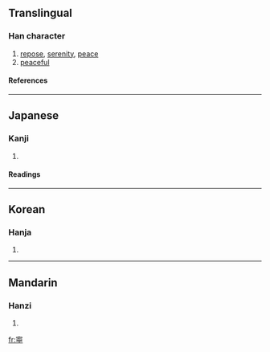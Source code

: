 {{see|寧}}

==Translingual==
===Han character===
{{Han char|rn=40|rad=宀|as=09|sn=12|four=|canj=十一田弓 (JMWN)}}
# [[repose]], [[serenity]], [[peace]]
# [[peaceful]]
====References====
{{Han ref|kx=0289.211|hdz=20942.060|uh=5BD5|ud=23509}}
----
==Japanese==
===Kanji===
{{ja-kanji|grade=|rs=宀09}}
# {{defn|Japanese}} 
====Readings====
{{ja-readings|on=[[ねい]] (nei), [[にょう]] (nyō)|kun=[[やすい]] (yasui), [[むしろ]] (mushiro), [[なんぞ]] (nanzo)}}
----
==Korean==
===Hanja===
{{ko-hanja|hangeul=녕|rv=nyeong|mr=nyŏng}}
# {{defn|Korean}}
----
==Mandarin==
===Hanzi===
{{cmn-hanzi|pin=[[níng]] ([[ning2]])|wg=ning<sup>2</sup>}}
# {{defn|Mandarin}}

[[fr:寕]]